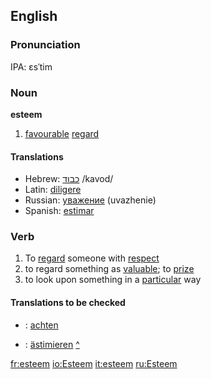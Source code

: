 ==English==

===Pronunciation===
IPA: ɛsˈtim

===Noun===
'''esteem'''  {{uncountable}}

# [[favourable]] [[regard]]

====Translations====
{{top}}
*Hebrew: [[כבוד]] /kavod/
*Latin: [[diligere]]
*Russian: [[уважение]] (uvazhenie)
*Spanish: [[estimar]]
{{bottom}}

===Verb===
{{en-infl-reg-consonant|esteem||}}

# To [[regard]] someone with [[respect]]
# to regard something as [[valuable]]; to [[prize]]
# to look upon something in a [[particular]] way

====Translations to be checked====
{{checktrans}}

*{{ttbc|Dutch}}: [[achten]]
*{{ttbc|German}}: [[ästimieren]] [[:de:ästimieren|^]]


[[fr:esteem]]
[[io:Esteem]]
[[it:esteem]]
[[ru:Esteem]]
